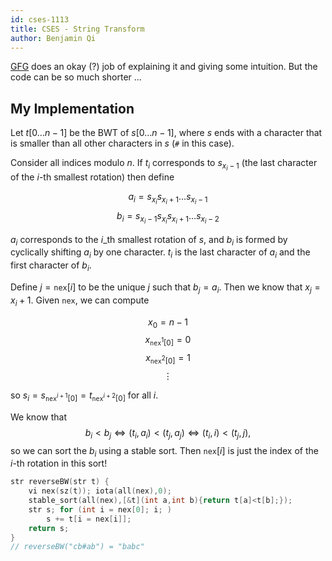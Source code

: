 ```yaml
---
id: cses-1113
title: CSES - String Transform
author: Benjamin Qi
---
```


[GFG](https://www.geeksforgeeks.org/inverting-burrows-wheeler-transform/) does an okay (?) job of explaining it and giving some intuition. But the code can be so much shorter ...

## My Implementation

Let $t[0\ldots n-1]$ be the BWT of $s[0\ldots n-1]$, where $s$ ends with a character that is smaller than all other characters in $s$ (`#` in this case). 

Consider all indices modulo $n$. If $t_i$ corresponds to $s_{x_i-1}$ (the last character of the $i$-th smallest rotation) then define

$$
a_i=s_{x_i}s_{x_i+1}\ldots s_{x_i-1}
$$
$$
b_i=s_{x_i-1}s_{x_i}s_{x_i+1}\ldots s_{x_i-2}
$$

$a_i$ corresponds to the $i$_th smallest rotation of $s$, and $b_i$ is formed by cyclically shifting $a_i$ by one character. $t_i$ is the last character of $a_i$ and the first character of $b_i$. 

Define $j=\texttt{nex}[i]$ to be the unique $j$ such that $b_j=a_i$. Then we know that $x_{j}=x_i+1$. Given $\texttt{nex}$, we can compute

$$
x_0=n-1
$$
$$
x_{\texttt{nex}^1[0]}=0
$$
$$
x_{\texttt{nex}^2[0]}=1
$$
$$
\vdots
$$

so $s_i=s_{\texttt{nex}^{i+1}[0]}=t_{\texttt{nex}^{i+2}[0]}$ for all $i$.

We know that 
$$
b_i<b_j\Longleftrightarrow (t_i,a_i)<(t_j,a_j) \Longleftrightarrow (t_i,i)<(t_j,j),
$$ 
so we can sort the $b_i$ using a stable sort. Then $\texttt{nex}[i]$ is just the index of the $i$-th rotation in this sort!

```cpp
str reverseBW(str t) {
	vi nex(sz(t)); iota(all(nex),0);
	stable_sort(all(nex),[&t](int a,int b){return t[a]<t[b];});
	str s; for (int i = nex[0]; i; ) 
		s += t[i = nex[i]];
	return s;
}
// reverseBW("cb#ab") = "babc"
```